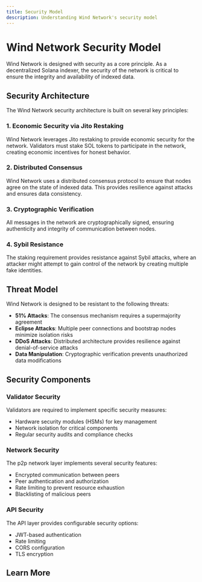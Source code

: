 ```yaml
---
title: Security Model
description: Understanding Wind Network's security model
---
```


# Wind Network Security Model

Wind Network is designed with security as a core principle. As a decentralized Solana indexer, the security of the network is critical to ensure the integrity and availability of indexed data.

## Security Architecture

The Wind Network security architecture is built on several key principles:

### 1. Economic Security via Jito Restaking

Wind Network leverages Jito restaking to provide economic security for the network. Validators must stake SOL tokens to participate in the network, creating economic incentives for honest behavior.

### 2. Distributed Consensus

Wind Network uses a distributed consensus protocol to ensure that nodes agree on the state of indexed data. This provides resilience against attacks and ensures data consistency.

### 3. Cryptographic Verification

All messages in the network are cryptographically signed, ensuring authenticity and integrity of communication between nodes.

### 4. Sybil Resistance

The staking requirement provides resistance against Sybil attacks, where an attacker might attempt to gain control of the network by creating multiple fake identities.

## Threat Model

Wind Network is designed to be resistant to the following threats:

- **51% Attacks**: The consensus mechanism requires a supermajority agreement
- **Eclipse Attacks**: Multiple peer connections and bootstrap nodes minimize isolation risks
- **DDoS Attacks**: Distributed architecture provides resilience against denial-of-service attacks
- **Data Manipulation**: Cryptographic verification prevents unauthorized data modifications

## Security Components

### Validator Security

Validators are required to implement specific security measures:

- Hardware security modules (HSMs) for key management
- Network isolation for critical components
- Regular security audits and compliance checks

### Network Security

The p2p network layer implements several security features:

- Encrypted communication between peers
- Peer authentication and authorization
- Rate limiting to prevent resource exhaustion
- Blacklisting of malicious peers

### API Security

The API layer provides configurable security options:

- JWT-based authentication
- Rate limiting
- CORS configuration
- TLS encryption

## Learn More

<Cards>
  <Card title="Jito Restaking" href="/docs/security/jito-restaking" />
  <Card title="Threat Model" href="/docs/security/threat-model" />
  <Card title="Security Best Practices" href="/docs/security/best-practices" />
</Cards> 
